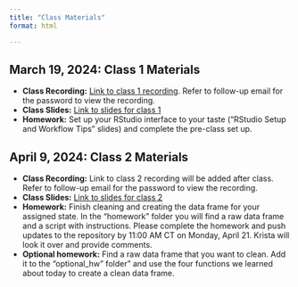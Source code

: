 ```yaml
---
title: "Class Materials"
format: html

---
```


## March 19, 2024: Class 1 Materials

- **Class Recording:** [Link to class 1 recording](https://vimeo.com/925123310). Refer to follow-up email for the password to view the recording. 
- **Class Slides:** [Link to slides for class 1](https://bellwetherorg.github.io/quant_plc_rclass/slides/class_1.html)
- **Homework:** Set up your RStudio interface to your taste ("RStudio Setup and Workflow Tips" slides) and complete the pre-class set up. 

## April 9, 2024: Class 2 Materials 

- **Class Recording:** Link to class 2 recording will be added after class. Refer to follow-up email for the password to view the recording. 
- **Class Slides:** [Link to slides for class 2](https://bellwetherorg.github.io/quant_plc_rclass/slides/class_2.html)
- **Homework:** Finish cleaning and creating the data frame for your assigned state. In the "homework" folder you will find a raw data frame and a script with instructions. Please complete the homework and push updates to the repository by 11:00 AM CT on Monday, April 21. Krista will look it over and provide comments. 
-   **Optional homework:** Find a raw data frame that you want to clean. Add it to the "optional_hw" folder" and use the four functions we learned about today to create a clean data frame. 